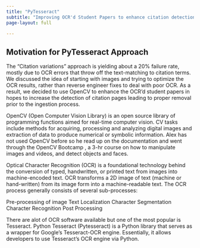 ```yaml
---
title: "PyTesseract"
subtitle: "Improving OCR'd Student Papers to enhance citation detection for removal"
page-layout: full

---
```


## Motivation for PyTesseract Approach

The “Citation variations” approach is yielding about a 20% failure rate, mostly due to OCR errors that throw off the text-matching to citation terms.
We discussed the idea of starting with images and trying to optimize the OCR results, rather than reverse engineer fixes to deal with poor OCR.
As a result, we decided to use OpenCV to enhance the OCR’d student papers in hopes to increase the detection of citation pages leading to proper removal prior to the ingestion process.

OpenCV (Open Computer Vision Library) is an open source library of programming functions aimed for real-time computer vision. CV tasks include methods for acquiring, processing and analyzing digital images and extraction of data to produce numerical or symbolic information. Alex has not used OpenCV before so he read up on the documentation and went through the OpenCV Bootcamp
, a 3-hr course on  how to manipulate images and videos, and detect objects and faces.

Optical Character Recognition (OCR) is a foundational technology behind the conversion of typed, handwritten, or printed text from images into machine-encoded text. OCR transforms a 2D image of text (machine or hand-written) from its image form into a machine-readable text. The OCR process generally consists of several sub-processes:

Pre-processing of image
Text Localization
Character Segmentation
Character Recognition
Post Processing

There are alot of OCR software available but one of the most popular is Tesseract. Python Tesseract (Pytesseract) is a Python library that serves as a wrapper for Google’s Tesseract-OCR engine. Essentially, it allows developers to use Tesseract’s OCR engine via Python.

